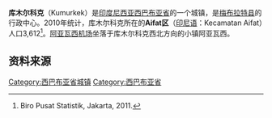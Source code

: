 {{Infobox settlement
|name          =库木尔科克<br>Kumurkek
|native_name            =  <!-- for cities whose native name is not in English -->
|nickname               =
|motto                  =
|settlement_type        = 城镇
|image_skyline          = 
|imagesize              =
|image_caption          = 
|image_flag             =
|image_seal             = 
|image_shield           =
|image_map              =
|mapsize                =
|map_caption            =
|pushpin_map            = Indonesia Bird's Head Peninsula
|pushpin_label_position = bottom
|pushpin_map_caption    = 库木尔科克在西巴布亚的位置
|pushpin_map1           = 
|pushpin_label_position1 =
|pushpin_map_caption1   = 
|coordinates_display    = inline,title
|coordinates_region     = ID
|subdivision_type       = 国家
|subdivision_name       = {{flag|Indonesia}}
|subdivision_type1      = [[印度尼西亚行政区划|省]]
|subdivision_name1      = [[西巴布亚省|西巴布亚省]]
|subdivision_type2      =县
|subdivision_name2      =[[梅布拉特县|梅布拉特县]]
|subdivision_type3      =
|subdivision_name3      =
|government_type        =
|leader_title           =
|leader_name            =
|leader_title1          =  <!-- for places with, say, both a mayor and a city manager -->
|leader_name1           =
|leader_title2          =
|leader_name2           =
|leader_title3          =
|leader_name3           =
|established_title      =  <!-- Settled -->
|established_date       =
|established_title2     =  <!-- Incorporated (town) -->
|established_date2      =
|established_title3     =  <!-- Incorporated (city) -->
|established_date3      =
|area_magnitude         =
|area_total_km2             =
|area_total_sq_mi        =
|area_land_km2              =
|area_land_sq_mi         =
|area_water_km2             =
|area_water_sq_mi        =
|area_water_percent     =
|area_urban_km2             =
|area_urban_sq_mi        =
|area_metro_km2             =
|area_metro_sq_mi        =
|population_as_of       = 2010
|population_note        = 
|population_total       = 3,612
|population_density_km2     =
|population_density_sq_mi =
|population_metro       =
|population_density_metro_km2 =
|population_density_metro_mi2 =
|population_urban       =
|population_density_urban_km2 =
|population_density_urban_mi2 =
|timezone               = 印尼东部时间
|utc_offset             = +9
|timezone_DST           =
|utc_offset_DST         =
|latd=1|latm=15|lats= 22|latNS=S
|longd=132|longm=29|longs=58|longEW=E	
|elevation_m              =
|elevation_ft           =
|postal_code_type       =  <!-- enter ZIP code, Postcode, Post code, Postal code... -->
|postal_code            = 
|area_code              =
|website                =
|footnotes              =
}}

'''库木尔科克'''（Kumurkek）是[[印度尼西亚|印度尼西亚]][[西巴布亚省|西巴布亚省]]的一个城镇，是[[梅布拉特县|梅布拉特县]]的行政中心。2010年统计，库木尔科克所在的'''Aifat区'''（[[印尼语|印尼语]]：Kecamatan Aifat）人口3,612<ref>Biro Pusat Statistik, Jakarta, 2011.</ref>。[[阿亚瓦西机场|阿亚瓦西机场]]坐落于库木尔科克西北方向的小镇阿亚瓦西。

== 资料来源 ==

<references />

{{地理小作品}}

[[Category:西巴布亚省城镇|Category:西巴布亚省城镇]]

[[Category:西巴布亚省|Category:西巴布亚省]]
